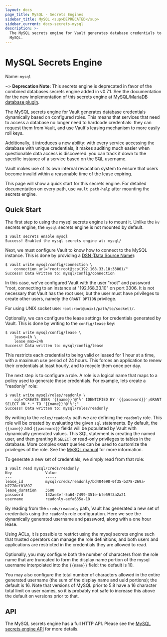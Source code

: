 ```yaml
---
layout: docs
page_title: MySQL - Secrets Engines
sidebar_title: MySQL <sup>DEPRECATED</sup>
sidebar_current: docs-secrets-mysql
description: >-
  The MySQL secrets engine for Vault generates database credentials to access
  MySQL.
---
```


# MySQL Secrets Engine

Name: `mysql`

~> **Deprecation Note:** This secrets engine is deprecated in favor of the
combined databases secrets engine added in v0.7.1. See the documentation for
the new implementation of this secrets engine at
[MySQL/MariaDB database plugin](/docs/secrets/databases/mysql-maria.html).

The MySQL secrets engine for Vault generates database credentials
dynamically based on configured roles. This means that services that need
to access a database no longer need to hardcode credentials: they can request
them from Vault, and use Vault's leasing mechanism to more easily roll keys.

Additionally, it introduces a new ability: with every service accessing
the database with unique credentials, it makes auditing much easier when
questionable data access is discovered: you can track it down to the specific
instance of a service based on the SQL username.

Vault makes use of its own internal revocation system to ensure that users
become invalid within a reasonable time of the lease expiring.

This page will show a quick start for this secrets engine. For detailed documentation
on every path, use `vault path-help` after mounting the secrets engine.

## Quick Start

The first step to using the mysql secrets engine is to mount it. Unlike the `kv`
secrets engine, the `mysql` secrets engine is not mounted by default.

```
$ vault secrets enable mysql
Success! Enabled the mysql secrets engine at: mysql/
```

Next, we must configure Vault to know how to connect to the MySQL
instance. This is done by providing a [DSN (Data Source Name)](https://github.com/go-sql-driver/mysql#dsn-data-source-name):

```
$ vault write mysql/config/connection \
    connection_url="root:root@tcp(192.168.33.10:3306)/"
Success! Data written to: mysql/config/connection
```

In this case, we've configured Vault with the user "root" and password "root,
connecting to an instance at "192.168.33.10" on port 3306. It is not necessary
that Vault has the root user, but the user must have privileges to create
other users, namely the `GRANT OPTION` privilege.

For using UNIX socket use: `root:root@unix(/path/to/socket)/`.

Optionally, we can configure the lease settings for credentials generated
by Vault. This is done by writing to the `config/lease` key:

```
$ vault write mysql/config/lease \
    lease=1h \
    lease_max=24h
Success! Data written to: mysql/config/lease
```

This restricts each credential to being valid or leased for 1 hour
at a time, with a maximum use period of 24 hours. This forces an
application to renew their credentials at least hourly, and to recycle
them once per day.

The next step is to configure a role. A role is a logical name that maps
to a policy used to generate those credentials. For example, lets create
a "readonly" role:

```
$ vault write mysql/roles/readonly \
    sql="CREATE USER '{{name}}'@'%' IDENTIFIED BY '{{password}}';GRANT SELECT ON *.* TO '{{name}}'@'%';"
Success! Data written to: mysql/roles/readonly
```

By writing to the `roles/readonly` path we are defining the `readonly` role.
This role will be created by evaluating the given `sql` statements. By
default, the `{{name}}` and `{{password}}` fields will be populated by
Vault with dynamically generated values. This SQL statement is creating
the named user, and then granting it `SELECT` or read-only privileges
to tables in the database. More complex `GRANT` queries can be used to
customize the privileges of the role. See the [MySQL manual](https://dev.mysql.com/doc/refman/5.7/en/grant.html)
for more information.

To generate a new set of credentials, we simply read from that role:

```
$ vault read mysql/creds/readonly
Key               Value
---               -----
lease_id          mysql/creds/readonly/bd404e98-0f35-b378-269a-b7770ef01897
lease_duration    3600
password          132ae3ef-5a64-7499-351e-bfe59f3a2a21
username          readonly-aefa635a-18
```

By reading from the `creds/readonly` path, Vault has generated a new
set of credentials using the `readonly` role configuration. Here we
see the dynamically generated username and password, along with a one
hour lease.

Using ACLs, it is possible to restrict using the mysql secrets engine such
that trusted operators can manage the role definitions, and both
users and applications are restricted in the credentials they are
allowed to read.

Optionally, you may configure both the number of characters from the role name
that are truncated to form the display name portion of the mysql username
interpolated into the `{{name}}` field: the default is 10.

You may also configure the total number of characters allowed in the entire
generated username (the sum of the display name and uuid portions); the
default is 16. Note that versions of MySQL prior to 5.8 have a 16 character
total limit on user names, so it is probably not safe to increase this above
the default on versions prior to that.

## API

The MySQL secrets engine has a full HTTP API. Please see the
[MySQL secrets engine API](/api/secret/mysql/index.html) for more
details.
